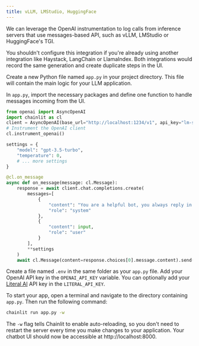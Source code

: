 ```yaml
---
title: vLLM, LMStudio, HuggingFace
---
```


We can leverage the OpenAI instrumentation to log calls from inference servers that use messages-based API, such as vLLM, LMStudio or HuggingFace's TGI. 

<Warning>
  You shouldn't configure this integration if you're already using another integration like Haystack, LangChain or LlamaIndex. Both integrations would record the same generation and create duplicate steps in the UI.
</Warning>

Create a new Python file named `app.py` in your project directory. This file will contain the main logic for your LLM application.

In `app.py`, import the necessary packages and define one function to handle messages incoming from the UI.

```python
from openai import AsyncOpenAI
import chainlit as cl
client = AsyncOpenAI(base_url="http://localhost:1234/v1", api_key="lm-studio")
# Instrument the OpenAI client
cl.instrument_openai()

settings = {
    "model": "gpt-3.5-turbo",
    "temperature": 0,
    # ... more settings
}

@cl.on_message
async def on_message(message: cl.Message):
    response = await client.chat.completions.create(
        messages=[
            {
                "content": "You are a helpful bot, you always reply in Spanish",
                "role": "system"
            },
            {
                "content": input,
                "role": "user"
            }
        ],
        **settings
    )
    await cl.Message(content=response.choices[0].message.content).send()
```

Create a file named `.env` in the same folder as your `app.py` file. Add your OpenAI API key in the `OPENAI_API_KEY` variable. You can optionally add your [Literal AI](https://cloud.getliteral.ai) API key in the `LITERAL_API_KEY`.

To start your app, open a terminal and navigate to the directory containing `app.py`. Then run the following command:

```bash
chainlit run app.py -w
```

The `-w` flag tells Chainlit to enable auto-reloading, so you don't need to restart the server every time you make changes to your application. Your chatbot UI should now be accessible at http://localhost:8000.
